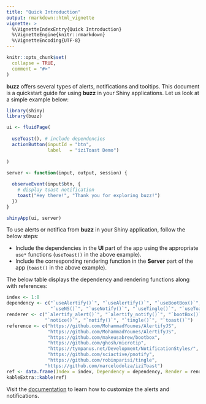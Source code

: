 ```yaml
---
title: "Quick Introduction"
output: rmarkdown::html_vignette
vignette: >
  %\VignetteIndexEntry{Quick Introduction}
  %\VignetteEngine{knitr::rmarkdown}
  %\VignetteEncoding{UTF-8}
---
```


```r
knitr::opts_chunk$set(
  collapse = TRUE,
  comment = "#>"
)
```

**buzz** offers several types of alerts, notifications and tooltips. This 
document is a quickstart guide for using **buzz** in your Shiny applications. 
Let us look at a simple example below:

```r
library(shiny)
library(buzz)

ui <- fluidPage(
 
  useToast(), # include dependencies
  actionButton(inputId = "btn",
               label   = "iziToast Demo")
 
)
 
server <- function(input, output, session) {

  observeEvent(input$btn, {
    # display toast notification
    toast("Hey there!", "Thank you for exploring buzz!")
  })
}

shinyApp(ui, server)
```

To use alerts or notifica from **buzz** in your Shiny application, follow the below steps:

- Include the dependencies in the **UI** part of the app using the appropriate
`use*` functions (`useToast()` in the above example).
- Include the corresponding rendering function in the **Server** part of the 
app (`toast()` in the above example).

The below table displays the dependency and rendering functions along with references:

```r
index <- 1:8
dependency <- c("`useAlertify()`", "`useAlertify()`", "`useBootBox()`", "`useMicroTip()`", 
                "`useNS()`", "`useNotify()`", "`useTingle()`", "`useToast()`")
renderer <- c("`alertify_alert()`", "`alertify_notify()`", "`bootBox()`", "`microTip()`",
              "`notice()`", "`notify()`", "`tingle()`", "`toast()`")
reference <- c("https://github.com/MohammadYounes/AlertifyJS",
               "https://github.com/MohammadYounes/AlertifyJS",
               "https://github.com/makeusabrew/bootbox",
               "https://github.com/ghosh/microtip",
               "https://tympanus.net/Development/NotificationStyles/",
               "https://github.com/sciactive/pnotify",
               "https://github.com/robinparisi/tingle",
              "https://github.com/marcelodolza/iziToast")
ref <- data.frame(Index = index, Dependency = dependency, Render = renderer, Reference = reference)
kableExtra::kable(ref)
```

Visit the [documentation](https://buzz.rsquaredacademy.com) to learn how to 
customize the alerts and notifications.